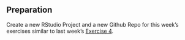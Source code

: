 ## Preparation

Create a new RStudio Project and a new Github Repo for this week's exercises similar to last week's [Exercise 4](#w4-preparation).